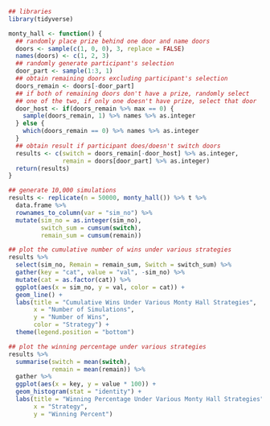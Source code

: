```r
## libraries
library(tidyverse)
```

```r
monty_hall <- function() {
  ## randomly place prize behind one door and name doors 
  doors <- sample(c(1, 0, 0), 3, replace = FALSE)
  names(doors) <- c(1, 2, 3)
  ## randomly generate participant's selection
  door_part <- sample(1:3, 1)
  ## obtain remaining doors excluding participant's selection
  doors_remain <- doors[-door_part]
  ## if both of remaining doors don't have a prize, randomly select
  ## one of the two, if only one doesn't have prize, select that door 
  door_host <- if(doors_remain %>% max == 0) {
    sample(doors_remain, 1) %>% names %>% as.integer
  } else {
    which(doors_remain == 0) %>% names %>% as.integer
  }
  ## obtain result if participant does/doesn't switch doors
  results <- c(switch = doors_remain[-door_host] %>% as.integer,
               remain = doors[door_part] %>% as.integer)
  return(results)
}
```

```r
## generate 10,000 simulations
results <- replicate(n = 50000, monty_hall()) %>% t %>% 
  data.frame %>% 
  rownames_to_column(var = "sim_no") %>% 
  mutate(sim_no = as.integer(sim_no),
         switch_sum = cumsum(switch),
         remain_sum = cumsum(remain))
```

```r
## plot the cumulative number of wins under various strategies
results %>% 
  select(sim_no, Remain = remain_sum, Switch = switch_sum) %>% 
  gather(key = "cat", value = "val", -sim_no) %>% 
  mutate(cat = as.factor(cat)) %>% 
  ggplot(aes(x = sim_no, y = val, color = cat)) +
  geom_line() +
  labs(title = "Cumulative Wins Under Various Monty Hall Strategies",
       x = "Number of Simulations", 
       y = "Number of Wins",
       color = "Strategy") +
  theme(legend.position = "bottom")
```

```r
## plot the winning percentage under various strategies
results %>% 
  summarise(switch = mean(switch),
            remain = mean(remain)) %>% 
  gather %>% 
  ggplot(aes(x = key, y = value * 100)) +
  geom_histogram(stat = "identity") +
  labs(title = "Winning Percentage Under Various Monty Hall Strategies",
       x = "Strategy",
       y = "Winning Percent")
```





